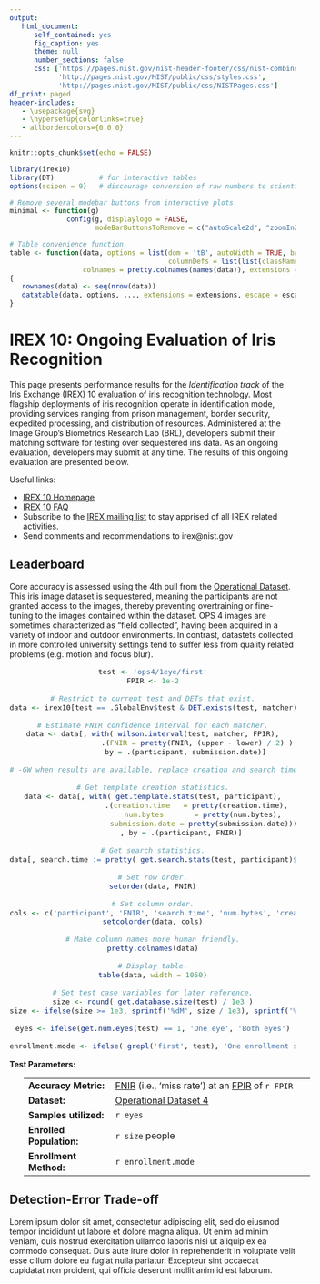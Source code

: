 ```yaml
---
output:
   html_document:
      self_contained: yes
      fig_caption: yes
      theme: null
      number_sections: false
      css: ['https://pages.nist.gov/nist-header-footer/css/nist-combined.css',
            'http://pages.nist.gov/MIST/public/css/styles.css',
            'http://pages.nist.gov/MIST/public/css/NISTPages.css']
df_print: paged
header-includes:
   - \usepackage{svg} 
   - \hypersetup{colorlinks=true}
   - allbordercolors={0 0 0}
---
```


<STYLE>
/* Adjusts location of table buttons */
div.dt-buttons
{
   float:right;
   top:6pt;
   text-alignright;
}

/* Watermark */
BODY
{
  background-image: url(http://i.bnet.com/blogs/watermark.jpg);
  background-attachment: fixed;
  background-position: 100% 100%;
}
</STYLE>

```r
knitr::opts_chunk$set(echo = FALSE)

library(irex10)
library(DT)           # for interactive tables
options(scipen = 9)   # discourage conversion of raw numbers to scientific notation.

# Remove several modebar buttons from interactive plots.
minimal <- function(g)
              config(g, displaylogo = FALSE,
                     modeBarButtonsToRemove = c("autoScale2d", "zoomIn2d", "zoomOut2d"))

# Table convenience function.
table <- function(data, options = list(dom = 'tB', autoWidth = TRUE, buttons = c('csv', 'pdf', 'print'),
                                       columnDefs = list(list(className = 'dt-center', targets='_all'))),
                  colnames = pretty.colnames(names(data)), extensions = 'Buttons', escape = FALSE, ...)
{
   rownames(data) <- seq(nrow(data)) 
   datatable(data, options, ..., extensions = extensions, escape = escape)
}
```

<DIV id="main" class="nist-main">

# IREX 10: Ongoing Evaluation of Iris Recognition

This page presents performance results for the *Identification track* of the Iris Exchange (IREX) 10 evaluation of iris recognition technology. Most flagship deployments of iris recognition operate in identification mode, providing services ranging from prison management, border security, expedited processing, and distribution of resources.  Administered at the Image Group's Biometrics Research Lab (BRL), developers submit their matching software for testing over sequestered iris data.  As an ongoing evaluation, developers may submit at any time. The results of this ongoing evaluation are presented below.

Useful links:
<UL>
 <LI>[IREX 10 Homepage](https://www.nist.gov/programs-projects/irex-10-identification-track)</LI>
 <LI>[IREX 10 FAQ](https://www.nist.gov/itl/iad/ig/irex-10-frequently-asked-questions )</LI>
 <LI>Subscribe to the [IREX mailing list](mailto:irex+subscribe) to stay apprised of all IREX related activities.</LI>
 <LI>Send comments and recommendations to irex@nist.gov</LI>
</UL> 

## Leaderboard

Core accuracy is assessed using the 4th pull from the [Operational Dataset](https://www.nist.gov/itl/iad/image-group/irex-datasets). This iris image dataset is sequestered, meaning the participants are not granted access to the images, thereby preventing overtraining or fine-tuning to the images contained within the dataset. OPS 4 images are sometimes characterized as "field collected", having been acquired in a variety of indoor and outdoor environments. In contrast, datastets collected in more controlled university settings tend to suffer less from quality related problems (e.g. motion and focus blur).

<CENTER style="font-size:15px">
```r
test <- 'ops4/1eye/first'
FPIR <- 1e-2

# Restrict to current test and DETs that exist.
data <- irex10[test == .GlobalEnv$test & DET.exists(test, matcher)][,test := NULL]

# Estimate FNIR confidence interval for each matcher.
data <- data[, with( wilson.interval(test, matcher, FPIR),
                     .(FNIR = pretty(FNIR, (upper - lower) / 2) ) ),
               by = .(participant, submission.date)]

# -GW when results are available, replace creation and search time with new results

# Get template creation statistics.
data <- data[, with( get.template.stats(test, participant),
                     .(creation.time   = pretty(creation.time), 
                       num.bytes       = pretty(num.bytes),
                       submission.date = pretty(submission.date)))
             , by = .(participant, FNIR)]

# Get search statistics.
data[, search.time := pretty( get.search.stats(test, participant)$search ), by = names(data)]

# Set row order.
setorder(data, FNIR)

# Set column order.
cols <- c('participant', 'FNIR', 'search.time', 'num.bytes', 'creation.time', 'submission.date')
setcolorder(data, cols)

# Make column names more human friendly.
pretty.colnames(data)

# Display table.
table(data, width = 1050)

# Set test case variables for later reference.
size <- round( get.database.size(test) / 1e3 )
size <- ifelse(size >= 1e3, sprintf('%dM', size / 1e3), sprintf('%dK', size))

eyes <- ifelse(get.num.eyes(test) == 1, 'One eye', 'Both eyes')

enrollment.mode <- ifelse( grepl('first', test), 'One enrollment session', 'All enrollment sessions')
```
</CENTER>

<B>Test Parameters:</B>
<TABLE style='margin-left:25px;margin-bottom:20px'>
 <TR><TD width='175'><B>Accuracy Metric:</B></TD>
  <TD width='500'><A href=''>FNIR</A> (i.e., 'miss rate') at an <A href=''>FPIR</A> of `r FPIR`</TD></TR>
 <TR><TD><B>Dataset:</B></TD><TD><A href=''>Operational Dataset 4</A></TD></TR>
 <TR><TD><B>Samples utilized:</B></TD><TD>`r eyes`</TD></TR>
 <TR><TD><B>Enrolled Population:</B></TD><TD>`r size` people</TD></TR>
 <TR><TD><B>Enrollment Method:</B></TD><TD>`r enrollment.mode`</TD></TR>
</TABLE>

## Detection-Error Trade-off

<!--
Open-set identification. Before using the test case browser below you should be familiar with the test cases in the
[MBE PMI Validation and Conformance Testing Project](https://www.nist.gov/el/systems-integration-division-73400/mbe-pmi-validation-and-conformance-testing). The browser lets you explore in detail the distribution of PMI annotations in the test cases.  
-->

Lorem ipsum dolor sit amet, consectetur adipiscing elit, sed do eiusmod tempor incididunt ut labore et dolore magna aliqua. Ut enim ad minim veniam, quis nostrud exercitation ullamco laboris nisi ut aliquip ex ea commodo consequat. Duis aute irure dolor in reprehenderit in voluptate velit esse cillum dolore eu fugiat nulla pariatur. Excepteur sint occaecat cupidatat non proident, qui officia deserunt mollit anim id est laborum.

<TABLE width="100%" style="font-size:12px;margin-top:3333;margin-bottom:30px">
<TR><TD align="center">
<TABLE width="255" style="margin-bottom:10px">
 <TR><TD><B>Sample Mode:</B></TD><TD>Both eyes</TD></TR>
 <TR><TD><B>Enrolled Population:</B></TD><TD>500K people</TD></TR>
 <TR><TD><B>Enrollment Method:</B></TD><TD>One enrollment session</TD></TR>
</TABLE>
[![](figures/ops4/1eye/first/detIcon.svg){width=200px}](figures/ops4/1eye/first/det.svg)
</TD><TD align="center">
<TABLE width="255" style="margin-bottom:10px">
 <TR><TD><B>Sample Mode:</B></TD><TD>Both eyes</TD></TR>
 <TR><TD><B>Enrolled Population:</B></TD><TD>500K people</TD></TR>
 <TR><TD><B>Enrollment Method:</B></TD><TD>All enrollment sessions</TD></TR>
</TABLE>
[![](figures/ops4/2eye/first/detIcon.svg){width=200px}](figures/ops4/2eye/first/det.svg)
</TD><TD align='center'>
<TABLE width="255" style="margin-bottom:10px">
 <TR><TD><B>Sample Mode:</B></TD><TD>One eye</TD></TR>
 <TR><TD><B>Enrolled Population:</B></TD><TD>1M distinctive eyes</TD></TR>
 <TR><TD><B>Enrollment Method:</B></TD><TD>One enrollment session</TD></TR>
</TABLE>
[![](figures/ops4/1eye/first/detIcon.svg){width=200px}](figures/ops4/1eye/first/det.svg)
</TD><TD align="center">
<TABLE width="255" style="margin-bottom:10px">
 <TR><TD><B>Sample Mode:</B></TD><TD>One eye</TD></TR>
 <TR><TD><B>Enrolled Population:</B></TD><TD>1M distinctive eyes</TD></TR>
 <TR><TD><B>Enrollment Method:</B></TD><TD>All enrollment sessions</TD></TR>
</TABLE>
[![](figures/ops4/2eye/first/detIcon.svg){width=200px}](figures/ops4/2eye/first/det.svg)
</TD></TR>
</TABLE>

<!-- -GW when results are available, replace for lifetime results -->

```r
# -GW 
# Load DET results.
#DETs <- irex10[,load.DET(test, participant), by = .(test, participant)]

# Change names of columns 
#FNIR.title <- paste0("FNIR @ FPIR=10<sup>", log10(FPIR), "</sup>")

# Plot DETs.
#setkey(DETs, "participant")
#g <- plot.DET(DETs, FMR.sort = 1e-2, prepend.FNMR = TRUE)

# What to show during mousovers.
#g <- g + aes(text = paste(sub(".*) ", "", label),
#                          "<BR>FNIR =", round(FNMR, 3),
#                          "<BR>FPIR =", round(FMR, 3)), group = 1) +
#     theme(plot.title = element_text(size = 12)) +
#     ggtitle(get.caption(first(DETs$test)))

# Remove several buttons
#layout(minimal(ggplotly(g, tooltip = "text", margin = list(top = 80))))

FPIR  <- 1e-2          # get FNIR at this FPIR
alpha <- 0.05          # for confidence intervals

# Get FNIR and confidence interval for each matcher.
#boxes <- irex10[test, wilson.interval(test, participant, FPIR, alpha), by = participant]

# Sort rows by FNIR.
#setorder(boxes, FNIR)

# Construct plotting object.
#g <- boxplot.FNIR(boxes) +
#     ggtitle(get.caption(test))
 
#layout(minimal(ggplotly(g, tooltip = "text")))
```

## Cumulative Match Characteristic

Lorem ipsum dolor sit amet, consectetur adipiscing elit, sed do eiusmod tempor incididunt ut labore et dolore magna aliqua. Ut enim ad minim veniam, quis nostrud exercitation ullamco laboris nisi ut aliquip ex ea commodo consequat. Duis aute irure dolor in reprehenderit in voluptate velit esse cillum dolore eu fugiat nulla pariatur. Excepteur sint occaecat cupidatat non proident, qui officia deserunt mollit anim id est laborum.

<CENTER>
```r

test  <- 'ops4/1eye/first'
ranks <- 10^(0:2)

# Restrict to test of interest.
data <- irex10[test == .GlobalEnv$test][,test := NULL]

# Load CMCs that exist.
data <- data[CMC.exists(test, matcher), load.CMC(test, participant),
               by = .(participant, submission.date)]

# Restrict to ranks of interest.
data <- data[rank %in% ranks]

data[,miss.rate := round(miss.rate, 3)]

# Restructure table data.
data <- dcast(data, participant + submission.date ~ rank, value.var = 'miss.rate')

# Sort rows by rank 1 miss rate.
setorder(data, 1)

# Rename and reorder columns.
cols <- c('Participant', sprintf('Rank %d Miss Rate', ranks), 'Submission Date')

setnames(data, c('participant', ranks, 'submission.date'), cols)
setcolorder(data, cols)

# Display table.
table(data, width = 900)
```
</CENTER>


There are three frames in the browser: 
<p>
</p><ol>
<li><strong>Test Cases</strong> (five CTC and six FTC) contain 421 PMI Annotations.  FTC 7, 10, and 11 were not modeled in any CAD system as part of the project.  
</li><li><strong>Annotation Type</strong> classifies PMI Annotation by dimensions, geometric tolerances, datum features, and datum targets.  Dimensions are split into
three categories including dimensions related to holes (counterbore, countersink, depth) and other dimensions (radius, slope, taper, slot).
</li><li><strong>PMI Annotations</strong> with multi-line feature control frames (FCF) are displayed on one line.  A "|" delimits the sections of a FCF.  
A "/" delimits mulitple lines of a FCF.  Tolerance zone and datum reference frame modifiers such as a maximum material modifier (letter M in a circle)
appear as the letter bracketed by parentheses, e.g., (M).  Tolerances or dimensions with “(Oriented)” after the FCF means that the tolerance or dimension 
has a specific orientation in a test case drawing.  Other modifiers similar modifiers are: Origin, All Around, and UOS.  UOS means “Unless Otherwise Specified” and
is usually associated with an overall surface profile in the notes.        
</li></ol>


## Speed

Times are measured as the the elapsed real time (i.e., "wall clock") as opposed to CPU time. Timing estimates were computed on unloaded machines with only a single process dedicated to biometric operations. The test machines are
<A href="https://www.dell.com/downloads/global/products/pedge/M910_Spec_Sheet.pdf">Dell PowerEdge M910</A> blades with Dual Intel Xeon X7560 2.3 GHz CPUs (eight cores per processor).

<TABLE align="center" style="font-size:14px">
<TR>
 <TD align="center" width="245">
  <B>Search Time</B><P style="margin:10px">
  [![Search Times](figures/ops4/1eye/first/searchTimesIcon.svg){width=200px}](figures/ops4/2eye/first/searchTimes.svg)
 </TD>
 <TD align="center" width="245">
  <B>Template Creation Time</B><P style="margin:10px">
  [![Creation Times](figures/ops4/1eye/first/templateTimesIcon.svg){width=200px}](figures/ops4/2eye/first/templateTimes.svg)
 </TD>
 <TD align='center' width="245">
  <B>Search Time vs. Num. Enrollees</B><P style="margin:10px">
  [![Search Time vs. Enrolled Population Size](figures/ops4/1eye/first/searchTimesIcon.svg){width=200px}](figures/ops4/2eye/first/searchTimes.svg)
 </TD>
 <TD align="center" width="245">
  <B>Speed-accuracy Trade-off</B><P style="margin:10px">
  [![Speed-accuracy Trade-off](figures/ops4/1eye/first/templateTimesIcon.svg){width=200px}](figures/ops4/2eye/first/templateTimes.svg)
 </TD>
</TR>
</TABLE>

</DIV> <!-- end 'nist-main' -->

<P style="margin:50px">

<SCRIPT src="https://pages.nist.gov/nist-header-footer/js/nist-header-footer.js" type="text/javascript" defer="defer"></SCRIPT>

